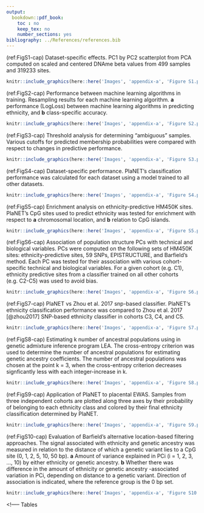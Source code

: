 ```yaml
---
output:
  bookdown::pdf_book:
    toc : no
    keep_tex: no
    number_sections: yes
bibliography: ../References/references.bib
---
```


(ref:FigS1-cap) Dataset-specific effects. PC1 by PC2 scatterplot from PCA computed on scaled and centered DNAme beta values from 499 samples and 319233 sites. 


```r
knitr::include_graphics(here::here('Images', 'appendix-a', 'Figure S1.pdf'))
```

(ref:FigS2-cap) Performance between machine learning algorithms in training. Resampling results for each machine learning algorithm. **a** performance (LogLoss) between machine learning algorithms in predicting ethnicity, and **b** class-specific accuracy.


```r
knitr::include_graphics(here::here('Images', 'appendix-a', 'Figure S2.pdf'))
```

(ref:FigS3-cap) Threshold analysis for determining “ambiguous” samples. Various cutoffs for predicted membership probabilities were compared with respect to changes in predictive performance.

```r
knitr::include_graphics(here::here('Images', 'appendix-a', 'Figure S3.pdf'))
```

(ref:FigS4-cap) Dataset-specific performance. PlaNET’s classification performance was calculated for each dataset using a model trained to all other datasets.

```r
knitr::include_graphics(here::here('Images', 'appendix-a', 'Figure S4.pdf'))
```

(ref:FigS5-cap) Enrichment analysis on ethnicity-predictive HM450K sites. PlaNET’s CpG sites used to predict ethnicity was tested for enrichment with respect to **a** chromosomal location, and **b** relation to CpG islands.

```r
knitr::include_graphics(here::here('Images', 'appendix-a', 'Figure S5.pdf'))
```

(ref:FigS6-cap) Association of population structure PCs with technical and biological variables. PCs were computed on the following sets of HM450K sites: ethnicity-predictive sites, 59 SNPs, EPISTRUCTURE, and Barfield’s method. Each PC was tested for their association with various cohort-specific technical and biological variables. For a given cohort (e.g. C1), ethnicity predictive sites from a classifier trained on all other cohorts (e.g. C2-C5) was used to avoid bias.

```r
knitr::include_graphics(here::here('Images', 'appendix-a', 'Figure S6.pdf'))
```

(ref:FigS7-cap) PlaNET vs Zhou et al. 2017 snp-based classifier. PlaNET‘s ethnicity classification performance was compared to Zhou et al. 2017 [@zhou2017] SNP-based ethnicity classifier in cohorts C3, C4, and C5.

```r
knitr::include_graphics(here::here('Images', 'appendix-a', 'Figure S7.pdf'))
```

(ref:FigS8-cap) Estimating k number of ancestral populations using in genetic admixture inference program LEA. The cross-entropy criterion was used to determine the number of ancestral populations for estimating genetic ancestry coefficients. The number of ancestral populations was chosen at the point k = 3, when the cross-entropy criterion decreases signficantly less with each integer-increase in k.

```r
knitr::include_graphics(here::here('Images', 'appendix-a', 'Figure S8.pdf'))
```

(ref:FigS9-cap) Application of PlaNET to placental EWAS. Samples from three independent cohorts are plotted along three axes by their probability of belonging to each ethnicity class and colored by their final ethnicity classification determined by PlaNET.

```r
knitr::include_graphics(here::here('Images', 'appendix-a', 'Figure S9.pdf'))
```

(ref:FigS10-cap) Evaluation of Barfield’s alternative location-based filtering approaches. The signal associated with ethnicity and genetic ancestry was measured in relation to the distance of which a genetic variant lies to a CpG site (0, 1, 2, 5, 10, 50 bp). **a** Amount of variance explained in PCi (i = 1, 2, 3, ..., 10) by either ethnicity or genetic ancestry. **b** Whether there was difference in the amount of ethnicity or genetic ancestry -associated variation in PCi, depending on distance to a genetic variant. Direction of association is indicated, where the reference group is the 0 bp set.  

```r
knitr::include_graphics(here::here('Images', 'appendix-a', 'Figure S10.pdf'))
```

<!----- Tables

